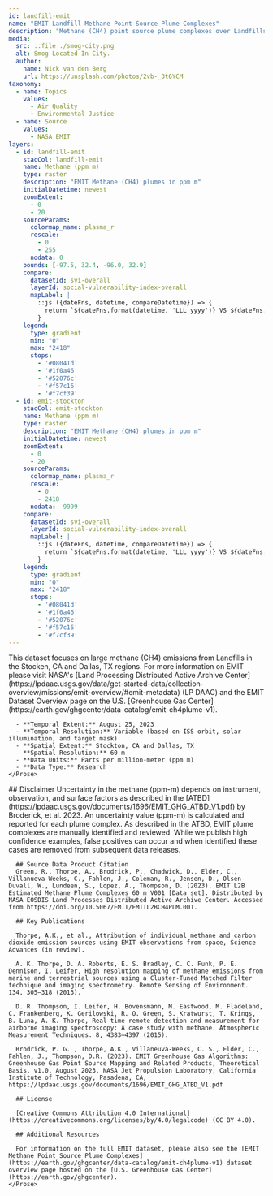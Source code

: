 ---
id: landfill-emit
name: "EMIT Landfill Methane Point Source Plume Complexes"
description: "Methane (CH4) point source plume complexes over Landfills in Dallas, TX and Stockton, CA on August 25, 2023 measured by the EMIT imaging spectrometer on the International Space Station (ISS)"
media:
  src: ::file ./smog-city.png
  alt: Smog Located In City.
  author:
    name: Nick van den Berg
    url: https://unsplash.com/photos/2vb-_3t6YCM
taxonomy:
  - name: Topics
    values:
      - Air Quality
      - Environmental Justice
  - name: Source
    values:
      - NASA EMIT
layers:
  - id: landfill-emit
    stacCol: landfill-emit
    name: Methane (ppm m)
    type: raster
    description: "EMIT Methane (CH4) plumes in ppm m"
    initialDatetime: newest
    zoomExtent:
      - 0
      - 20
    sourceParams:
      colormap_name: plasma_r
      rescale:
        - 0
        - 255
      nodata: 0
    bounds: [-97.5, 32.4, -96.0, 32.9]
    compare:
      datasetId: svi-overall
      layerId: social-vulnerability-index-overall
      mapLabel: |
        ::js ({dateFns, datetime, compareDatetime}) => {
          return `${dateFns.format(datetime, 'LLL yyyy')} VS ${dateFns.format(compareDatetime, 'LLL yyyy')}`;
        }
    legend:
      type: gradient
      min: "0"
      max: "2418"
      stops:
        - '#08041d'
        - '#1f0a46'
        - '#52076c'
        - '#f57c16'
        - '#f7cf39'
  - id: emit-stockton
    stacCol: emit-stockton
    name: Methane (ppm m)
    type: raster
    description: "EMIT Methane (CH4) plumes in ppm m"
    initialDatetime: newest
    zoomExtent:
      - 0
      - 20
    sourceParams:
      colormap_name: plasma_r
      rescale:
        - 0
        - 2418
      nodata: -9999
    compare:
      datasetId: svi-overall
      layerId: social-vulnerability-index-overall
      mapLabel: |
        ::js ({dateFns, datetime, compareDatetime}) => {
          return `${dateFns.format(datetime, 'LLL yyyy')} VS ${dateFns.format(compareDatetime, 'LLL yyyy')}`;
        }
    legend:
      type: gradient
      min: "0"
      max: "2418"
      stops:
        - '#08041d'
        - '#1f0a46'
        - '#52076c'
        - '#f57c16'
        - '#f7cf39'
---

<Block type='wide'>
    <Prose>
      This dataset focuses on large methane (CH4) emissions from Landfills in the Stocken, CA and Dallas, TX regions. For more information on EMIT please visit NASA's [Land Processing Distributed Active Archive Center](https://lpdaac.usgs.gov/data/get-started-data/collection-overview/missions/emit-overview/#emit-metadata) (LP DAAC) and the EMIT Dataset Overview page on the U.S. [Greenhouse Gas Center](https://earth.gov/ghgcenter/data-catalog/emit-ch4plume-v1).

      - **Temporal Extent:** August 25, 2023
      - **Temporal Resolution:** Variable (based on ISS orbit, solar illumination, and target mask)
      - **Spatial Extent:** Stockton, CA and Dallas, TX
      - **Spatial Resolution:** 60 m
      - **Data Units:** Parts per million-meter (ppm m)
      - **Data Type:** Research
    </Prose>
</Block>

<Block>
    <Prose>
      ## Disclaimer
      Uncertainty in the methane (ppm-m) depends on instrument, observation, and surface factors as described in the [ATBD](https://lpdaac.usgs.gov/documents/1696/EMIT_GHG_ATBD_V1.pdf) by Broderick, et al. 2023. An uncertainty value (ppm-m) is calculated and reported for each plume complex. As described in the ATBD, EMIT plume complexes are manually identified and reviewed. While we publish high confidence examples, false positives can occur and when identified these cases are removed from subsequent data releases.

      ## Source Data Product Citation
      Green, R., Thorpe, A., Brodrick, P., Chadwick, D., Elder, C., Villanueva-Weeks, C., Fahlen, J., Coleman, R., Jensen, D., Olsen-Duvall, W., Lundeen, S., Lopez, A., Thompson, D. (2023). EMIT L2B Estimated Methane Plume Complexes 60 m V001 [Data set]. Distributed by NASA EOSDIS Land Processes Distributed Active Archive Center. Accessed from https://doi.org/10.5067/EMIT/EMITL2BCH4PLM.001.   

      ## Key Publications

      Thorpe, A.K., et al., Attribution of individual methane and carbon dioxide emission sources using EMIT observations from space, Science Advances (in review).

      A. K. Thorpe, D. A. Roberts, E. S. Bradley, C. C. Funk, P. E. Dennison, I. Leifer, High resolution mapping of methane emissions from marine and terrestrial sources using a Cluster-Tuned Matched Filter technique and imaging spectrometry. Remote Sensing of Environment. 134, 305–318 (2013).

      D. R. Thompson, I. Leifer, H. Bovensmann, M. Eastwood, M. Fladeland, C. Frankenberg, K. Gerilowski, R. O. Green, S. Kratwurst, T. Krings, B. Luna, A. K. Thorpe, Real-time remote detection and measurement for airborne imaging spectroscopy: A case study with methane. Atmospheric Measurement Techniques. 8, 4383–4397 (2015).

      Brodrick, P. G. , Thorpe, A.K., Villaneuva-Weeks, C. S., Elder, C., Fahlen, J., Thompson, D.R. (2023). EMIT Greenhouse Gas Algorithms: Greenhouse Gas Point Source Mapping and Related Products, Theoretical Basis, v1.0, August 2023, NASA Jet Propulsion Laboratory, California Institute of Technology, Pasadena, CA, https://lpdaac.usgs.gov/documents/1696/EMIT_GHG_ATBD_V1.pdf

      ## License

      [Creative Commons Attribution 4.0 International](https://creativecommons.org/licenses/by/4.0/legalcode) (CC BY 4.0).

      ## Additional Resources

      For information on the full EMIT dataset, please also see the [EMIT Methane Point Source Plume Complexes](https://earth.gov/ghgcenter/data-catalog/emit-ch4plume-v1) dataset overview page hosted on the [U.S. Greenhouse Gas Center](https://earth.gov/ghgcenter). 
    </Prose>
</Block>
